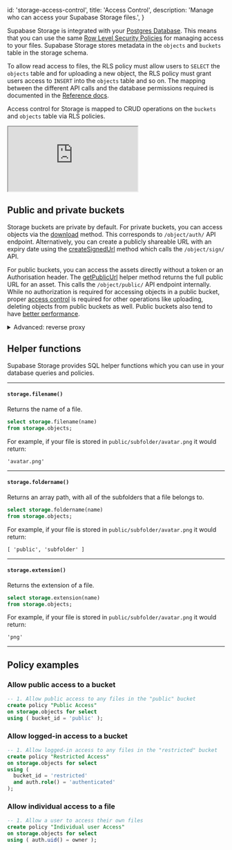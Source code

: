 
  id: 'storage-access-control',
  title: 'Access Control',
  description: 'Manage who can access your Supabase Storage files.',
}

Supabase Storage is integrated with your [Postgres Database](/docs/guides/database).
This means that you can use the same [Row Level Security Policies](/docs/guides/auth#policies)
for managing access to your files. Supabase Storage stores metadata in the `objects` and `buckets` table in the storage schema.

To allow read access to files, the RLS policy must allow users to `SELECT` the `objects` table and for uploading a new object, the RLS policy must grant users access to `INSERT` into the `objects` table and so on. The mapping between the different API calls and the database permissions required is documented in the [Reference docs](/docs/reference/javascript/storage-createbucket).

<Admonition type="note">

Access control for Storage is mapped to CRUD operations on the `buckets` and `objects` table via RLS policies.

</Admonition>

<div className="video-container">
  <iframe
    src="https://www.youtube-nocookie.com/embed/4ERX__Y908k"
    frameBorder="1"
    allow="accelerometer; autoplay; clipboard-write; encrypted-media; gyroscope; picture-in-picture"
    allowFullScreen
  ></iframe>
</div>

## Public and private buckets

Storage buckets are private by default. For private buckets, you can access objects via the [download](/docs/reference/javascript/storage-from-download) method. This corresponds to `/object/auth/` API endpoint.
Alternatively, you can create a publicly shareable URL with an expiry date using the [createSignedUrl](/docs/reference/javascript/storage-from-createsignedurl) method
which calls the `/object/sign/` API.

For public buckets, you can access the assets directly without a token or an Authorisation header. The [getPublicUrl](/docs/reference/javascript/storage-from-getpublicurl)
helper method returns the full public URL for an asset. This calls the `/object/public/` API endpoint internally. While no authorization is required for accessing objects in a public bucket, proper [access control](#access-control) is required for other operations like uploading, deleting objects from public buckets as well. Public buckets also tend to have [better performance](/docs/guides/storage-cdn#public-vs-private-buckets).

<details>
<summary>Advanced: reverse proxy</summary>
The URLs returned are proxied through the API Proxy. They are prefixed by <code>/storage/v1</code>.

For example, on the hosted Platform they will be

<code>https://[project_ref].supabase.co/storage/v1/object/public/[id]</code>

You can access the storage API directly with the same endpoint. See the <a href="https://supabase.github.io/storage-api">API docs</a> for a full list of operations available.

</details>

## Helper functions

Supabase Storage provides SQL helper functions which you can use in your database queries and
policies.

---

#### `storage.filename()`

Returns the name of a file.

```sql
select storage.filename(name)
from storage.objects;
```

For example, if your file is stored in `public/subfolder/avatar.png` it would return:

`'avatar.png'`

---

#### `storage.foldername()`

Returns an array path, with all of the subfolders that a file belongs to.

```sql
select storage.foldername(name)
from storage.objects;
```

For example, if your file is stored in `public/subfolder/avatar.png` it would return:

`[ 'public', 'subfolder' ]`

---

#### `storage.extension()`

Returns the extension of a file.

```sql
select storage.extension(name)
from storage.objects;
```

For example, if your file is stored in `public/subfolder/avatar.png` it would return:

`'png'`

---

## Policy examples

### Allow public access to a bucket

```sql
-- 1. Allow public access to any files in the "public" bucket
create policy "Public Access"
on storage.objects for select
using ( bucket_id = 'public' );
```

### Allow logged-in access to a bucket

```sql
-- 1. Allow logged-in access to any files in the "restricted" bucket
create policy "Restricted Access"
on storage.objects for select
using (
  bucket_id = 'restricted'
  and auth.role() = 'authenticated'
);
```

### Allow individual access to a file

```sql
-- 1. Allow a user to access their own files
create policy "Individual user Access"
on storage.objects for select
using ( auth.uid() = owner );
```


